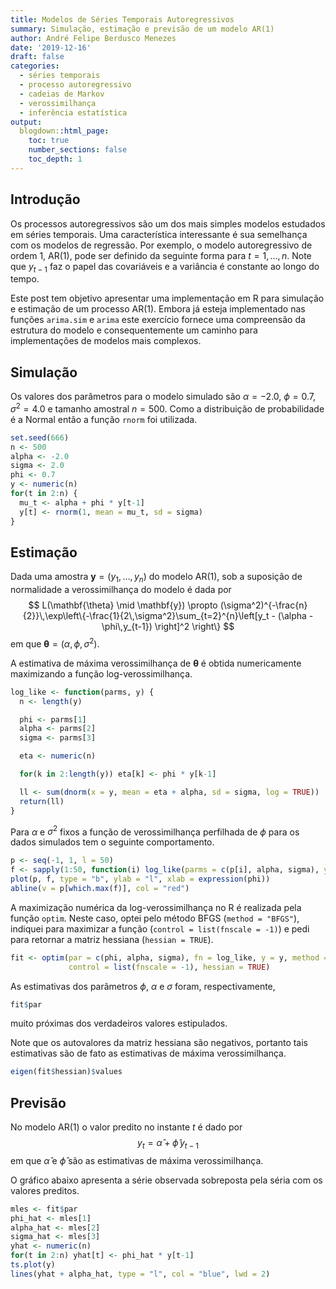 ```yaml
---
title: Modelos de Séries Temporais Autoregressivos
summary: Simulação, estimação e previsão de um modelo AR(1)
author: André Felipe Berdusco Menezes
date: '2019-12-16'
draft: false
categories:
  - séries temporais
  - processo autoregressivo
  - cadeias de Markov
  - verossimilhança
  - inferência estatística
output:
  blogdown::html_page:
    toc: true
    number_sections: false
    toc_depth: 1
---
```


## Introdução

Os processos autoregressivos são um dos mais simples modelos estudados em séries temporais.
Uma característica interessante é sua semelhança com os modelos de regressão.
Por exemplo, o modelo autoregressivo de ordem $1$, $\mathrm{AR}(1)$, pode ser definido da seguinte forma
\begin{equation}\label{eq:ar1}
Y_t \sim N(\mu_t, \sigma^2), \quad \text{em que} \quad \mu_t = \alpha + \phi\,y_{t-1}
\end{equation}
para $t = 1,\ldots,n.$
Note que $y_{t-1}$ faz o papel das covariáveis e a variância é constante ao longo do tempo.

Este post tem objetivo apresentar uma implementação em R para simulação e estimação de um processo $\mathrm{AR}(1)$.
Embora já esteja implementado nas funções `arima.sim` e `arima` este exercício
fornece uma compreensão da estrutura do modelo e consequentemente um caminho para implementações de modelos mais
complexos.

## Simulação
Os valores dos parâmetros para o modelo simulado são
$\alpha = -2.0$, $\phi = 0.7$, $\sigma^2 = 4.0$ e tamanho amostral $n = 500$.
Como a distribuição de probabilidade é a Normal então a função `rnorm` foi utilizada.

```r
set.seed(666)
n <- 500
alpha <- -2.0
sigma <- 2.0
phi <- 0.7
y <- numeric(n)
for(t in 2:n) {
  mu_t <- alpha + phi * y[t-1]
  y[t] <- rnorm(1, mean = mu_t, sd = sigma)
}
```

## Estimação
Dada uma amostra $\mathbf{y} = (y_1, \ldots, y_n)$ do modelo $\mathrm{AR}(1)$, sob a suposição de normalidade a verossimilhança do modelo é dada por
$$
L(\mathbf{\theta} \mid \mathbf{y}) \propto
(\sigma^2)^{-\frac{n}{2}}\,\exp\left\{-\frac{1}{2\,\sigma^2}\sum_{t=2}^{n}\left[y_t - (\alpha -\phi\,y_{t-1}) \right]^2 \right\}
$$
em que $\mathbf{\theta} = (\alpha, \phi, \sigma^2)$.

A estimativa de máxima verossimilhança de $\mathbf{\theta}$ é obtida numericamente maximizando a função
log-verossimilhança.

```r
log_like <- function(parms, y) {
  n <- length(y)

  phi <- parms[1]
  alpha <- parms[2]
  sigma <- parms[3]

  eta <- numeric(n)

  for(k in 2:length(y)) eta[k] <- phi * y[k-1]

  ll <- sum(dnorm(x = y, mean = eta + alpha, sd = sigma, log = TRUE))
  return(ll)
}
```


Para $\alpha$ e $\sigma^2$ fixos a função de verossimilhança perfilhada de $\phi$ para os dados simulados tem o seguinte comportamento.

```r
p <- seq(-1, 1, l = 50)
f <- sapply(1:50, function(i) log_like(parms = c(p[i], alpha, sigma), y = y))
plot(p, f, type = "b", ylab = "l", xlab = expression(phi))
abline(v = p[which.max(f)], col = "red")
```


A maximização numérica da log-verossimilhança no R é realizada pela função `optim`. Neste caso, optei
pelo método BFGS (`method = "BFGS"`), indiquei para maximizar a função (`control = list(fnscale = -1)`) e
pedi para retornar a matriz hessiana (`hessian = TRUE`).
```r
fit <- optim(par = c(phi, alpha, sigma), fn = log_like, y = y, method = "BFGS",
             control = list(fnscale = -1), hessian = TRUE)
```

As estimativas dos parâmetros $\phi$, $\alpha$ e $\sigma$ foram, respectivamente,
```r
fit$par
```
muito próximas dos verdadeiros valores estipulados.

Note que os autovalores da matriz hessiana são negativos, portanto tais estimativas são de fato as estimativas
de máxima verossimilhança.
```r
eigen(fit$hessian)$values
```


## Previsão
No modelo $\mathrm{AR}(1)$ o valor predito no instante $t$ é dado por
$$
y_{t} = \hat{\alpha} + \hat{\phi}\,y_{t-1}
$$
em que $\hat{\alpha}$ e $\hat{\phi}$ são as estimativas de máxima verossimilhança.

O gráfico abaixo apresenta a série observada sobreposta pela séria com os valores preditos.

```r

mles <- fit$par
phi_hat <- mles[1]
alpha_hat <- mles[2]
sigma_hat <- mles[3]
yhat <- numeric(n)
for(t in 2:n) yhat[t] <- phi_hat * y[t-1]
ts.plot(y)
lines(yhat + alpha_hat, type = "l", col = "blue", lwd = 2)
```
